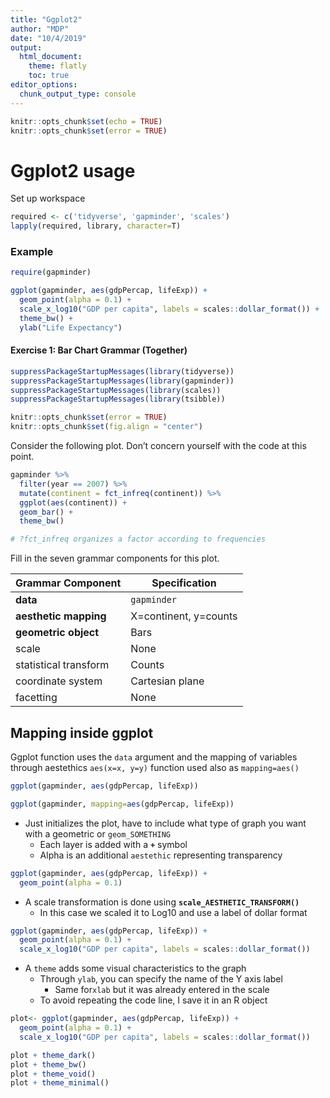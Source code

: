 ```yaml
---
title: "Ggplot2"
author: "MDP"
date: "10/4/2019"
output: 
  html_document:
    theme: flatly
    toc: true
editor_options: 
  chunk_output_type: console
---
```


```r
knitr::opts_chunk$set(echo = TRUE)
knitr::opts_chunk$set(error = TRUE)
```

# Ggplot2 usage

Set up workspace

```r

required <- c('tidyverse', 'gapminder', 'scales')
lapply(required, library, character=T)

```

### Example

```r
require(gapminder)

ggplot(gapminder, aes(gdpPercap, lifeExp)) +
  geom_point(alpha = 0.1) +
  scale_x_log10("GDP per capita", labels = scales::dollar_format()) +
  theme_bw() +
  ylab("Life Expectancy")
```

#### Exercise 1: Bar Chart Grammar (Together)

```r
suppressPackageStartupMessages(library(tidyverse))
suppressPackageStartupMessages(library(gapminder))
suppressPackageStartupMessages(library(scales))
suppressPackageStartupMessages(library(tsibble))

```

<!---The following chunk allows errors when knitting--->

```r
knitr::opts_chunk$set(error = TRUE)
knitr::opts_chunk$set(fig.align = "center")
```

Consider the following plot. Don't concern yourself with the code at this point.

```r
gapminder %>% 
  filter(year == 2007) %>% 
  mutate(continent = fct_infreq(continent)) %>% 
  ggplot(aes(continent)) +
  geom_bar() +
  theme_bw()

# ?fct_infreq organizes a factor according to frequencies
```

Fill in the seven grammar components for this plot.

| Grammar Component     | Specification |
|-----------------------|---------------|
| __data__              | `gapminder` |
| __aesthetic mapping__ | X=continent, y=counts |
| __geometric object__  | Bars   |
| scale                 | None   |
| statistical transform | Counts |
| coordinate system     | Cartesian plane |
| facetting             | None   |

## Mapping inside ggplot

Ggplot function uses the `data` argument and the mapping of variables through aestethics `aes(x=x, y=y)` function used also as `mapping=aes()`

```r
ggplot(gapminder, aes(gdpPercap, lifeExp))

ggplot(gapminder, mapping=aes(gdpPercap, lifeExp))

```

- Just initializes the plot, have to include what type of graph you want with a geometric or `geom_SOMETHING`
    + Each layer is added with a **`+`** symbol
    + Alpha is an additional `aestethic` representing transparency

```r
ggplot(gapminder, aes(gdpPercap, lifeExp)) +
  geom_point(alpha = 0.1) 

```

- A scale transformation is done using **`scale_AESTHETIC_TRANSFORM()`**
    + In this case we scaled it to Log10 and use a label of dollar format
    
```r
ggplot(gapminder, aes(gdpPercap, lifeExp)) +
  geom_point(alpha = 0.1) +
  scale_x_log10("GDP per capita", labels = scales::dollar_format())
```

- A `theme` adds some visual characteristics to the graph
    + Through `ylab`, you can specify the name of the Y axis label
        + Same for` xlab` but it was already entered in the scale
    + To avoid repeating the code line, I save it in an R object

```r

plot<- ggplot(gapminder, aes(gdpPercap, lifeExp)) +
  geom_point(alpha = 0.1) +
  scale_x_log10("GDP per capita", labels = scales::dollar_format())

plot + theme_dark()
plot + theme_bw()
plot + theme_void()
plot + theme_minimal()

```
    
